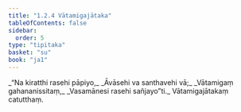 ```yaml
---
title: "1.2.4 Vātamigajātaka"
tableOfContents: false
sidebar:
  order: 5
type: "tipitaka"
basket: "su"
book: "ja1"
---
```



<DynamicBreadcrumb />

<Division number="14" book="ja1">

<Paragraph number="30" type="verses" book="ja1">
_“Na kiratthi rasehi pāpiyo,_  
_Āvāsehi va santhavehi vā;_  
_Vātamigaṃ gahananissitaṃ,_  
_Vasamānesi rasehi sañjayo”ti._  


</Paragraph>
</Division>

<Paragraph number="31" type="center" book="ja1">
Vātamigajātakaṃ catutthaṃ.
</Paragraph>